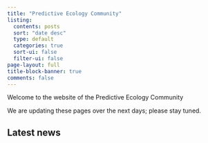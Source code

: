 ```yaml
---
title: "Predictive Ecology Community"
listing:
  contents: posts
  sort: "date desc"
  type: default
  categories: true
  sort-ui: false
  filter-ui: false
page-layout: full
title-block-banner: true
comments: false
---
```


Welcome to the website of the Predictive Ecology Community\

We are updating these pages over the next days; please stay tuned.

## Latest news

::: {#posts-listings}
:::
